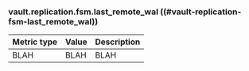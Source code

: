 ### vault.replication.fsm.last_remote_wal ((#vault-replication-fsm-last_remote_wal))

Metric type | Value | Description
----------- | ----- | -----------
BLAH     | BLAH    | BLAH